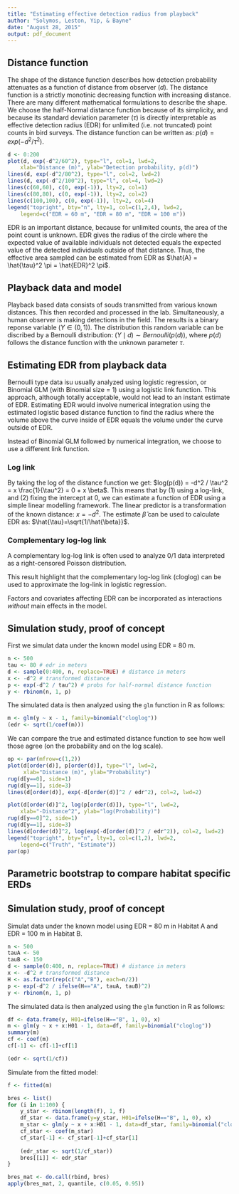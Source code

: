 ```yaml
---
title: "Estimating effective detection radius from playback"
author: "Solymos, Leston, Yip, & Bayne"
date: "August 28, 2015"
output: pdf_document
---
```


## Distance function

The shape of the distance function describes how detection probability
attenuates as a function of distance from observer ($d$).
The distance function is a strictly monotinic decreasing function with
increasing distance. There are many different mathematical formulations
to describe the shape. We choose the half-Normal distance function
because of its simplicity, and because its standard deviation parameter ($\tau$)
is directly interpretable as effective detection radius (EDR)
for unlimited (i.e. not truncated) point counts in bird surveys.
The distance function can be written as: $p(d) = exp(-d^2 / \tau^2)$.

```r
d <- 0:200
plot(d, exp(-d^2/60^2), type="l", col=1, lwd=2,
    xlab="Distance (m)", ylab="Detection probability, p(d)")
lines(d, exp(-d^2/80^2), type="l", col=2, lwd=2)
lines(d, exp(-d^2/100^2), type="l", col=4, lwd=2)
lines(c(60,60), c(0, exp(-1)), lty=2, col=1)
lines(c(80,80), c(0, exp(-1)), lty=2, col=2)
lines(c(100,100), c(0, exp(-1)), lty=2, col=4)
legend("topright", bty="n", lty=1, col=c(1,2,4), lwd=2,
    legend=c("EDR = 60 m", "EDR = 80 m", "EDR = 100 m"))
```

EDR is an important distance, because for unlimited counts, the area of the point
count is unknown. EDR gives the radius of the circle where the expected value
of available individuals not detected equals the expected value of the
detected individuals outside of that distance. Thus, the effective area
sampled can be estimated from EDR as $\hat{A} = \hat{\tau}^2 \pi = \hat{EDR}^2 \pi$.

## Playback data and model

Playback based data consists of souds transmitted from various known distances.
This then recorded and processed in the lab. Simultaneously, a human observer
is making detections in the field.
The results is a binary reponse variable ($Y \in (0, 1)$). 
The distribution this random variable can be discribed by a Bernoulli 
distribution: $(Y \mid d) \sim Bernoulli(p(d))$, where $p(d)$ follows the 
distance function with the unknown parameter $\tau$.

## Estimating EDR from playback data

Bernoulli type data isu usually analyzed using logistic regression, or
Binomial GLM (with Binomial size = 1) using a logistic link function.
This approach, although totally acceptable, would not lead to an
instant estimate of EDR. Estimating EDR would involve numerical integration
using the estimated logistic based distance function to find the radius
where the volume above the curve inside of EDR equals the volume under the curve
outside of EDR.

Instead of Binomial GLM followed by numerical integration, we choose to
use a different link function.

### Log link

By taking the log of the distance function we get: 
$log(p(d)) = -d^2 / \tau^2 = x \frac{1}{\tau^2} = 0 + x \beta$.
This means that by (1) using a log-link, and (2) fixing the intercept at 0,
we can estimate a function of EDR using a simple linear modelling framework.
The linear predictor is a transformation of the known distance: $x = -d^2$.
The estimate $\hat{\beta}$ can be used to calculate EDR as:
$\hat{\tau}=\sqrt{1/\hat{\beta}}$.

### Complementary log-log link

A complementary log-log link is often used to analyze 0/1 data interpreted as
a right-censored Poisson distribution.

This result highlight that the complementary log-log link (cloglog) can 
be used to approximate the log-link in logistic regression.

Factors and covariates affecting EDR can be incorporated as interactions 
*without* main effects in the model.

## Simulation study, proof of concept

First we simulat data under the known model using EDR = 80 m.

```r
n <- 500
tau <- 80 # edr in meters
d <- sample(0:400, n, replace=TRUE) # distance in meters
x <- -d^2 # transformed distance
p <- exp(-d^2 / tau^2) # probs for half-normal distance function
y <- rbinom(n, 1, p)
```

The simulated data is then analyzed using the `glm` function in R as follows:

```r
m <- glm(y ~ x - 1, family=binomial("cloglog"))
(edr <- sqrt(1/coef(m)))
```

We can compare the true and estimated distance function to see
how well those agree (on the probability and on the log scale).


```r
op <- par(mfrow=c(1,2))
plot(d[order(d)], p[order(d)], type="l", lwd=2,
     xlab="Distance (m)", ylab="Probability")
rug(d[y==0], side=1)
rug(d[y==1], side=3)
lines(d[order(d)], exp(-d[order(d)]^2 / edr^2), col=2, lwd=2)

plot(d[order(d)]^2, log(p[order(d)]), type="l", lwd=2,
    xlab="-Distance^2", ylab="log(Probability)")
rug(d[y==0]^2, side=1)
rug(d[y==1], side=3)
lines(d[order(d)]^2, log(exp(-d[order(d)]^2 / edr^2)), col=2, lwd=2)
legend("topright", bty="n", lty=1, col=c(1,2), lwd=2,
    legend=c("Truth", "Estimate"))
par(op)
```

## Parametric bootstrap to compare habitat specific ERDs

## Simulation study, proof of concept

Simulat data under the known model using EDR = 80 m in Habitat A and EDR = 100 m in Habitat B.

```r
n <- 500
tauA <- 50
tauB <- 150
d <- sample(0:400, n, replace=TRUE) # distance in meters
x <- -d^2 # transformed distance
H <- as.factor(rep(c("A","B"), each=n/2))
p <- exp(-d^2 / ifelse(H=="A", tauA, tauB)^2)
y <- rbinom(n, 1, p)
```

The simulated data is then analyzed using the `glm` function in R as follows:

```r
df <- data.frame(y, H01=ifelse(H=="B", 1, 0), x)
m <- glm(y ~ x + x:H01 - 1, data=df, family=binomial("cloglog"))
summary(m)
cf <- coef(m)
cf[-1] <- cf[-1]+cf[1]

(edr <- sqrt(1/cf))
```

Simulate from the fitted model:
```r
f <- fitted(m)

bres <- list()
for (i in 1:100) {
    y_star <- rbinom(length(f), 1, f)
    df_star <- data.frame(y=y_star, H01=ifelse(H=="B", 1, 0), x)
    m_star <- glm(y ~ x + x:H01 - 1, data=df_star, family=binomial("cloglog"))
    cf_star <- coef(m_star)
    cf_star[-1] <- cf_star[-1]+cf_star[1]
    
    (edr_star <- sqrt(1/cf_star))
    bres[[i]] <- edr_star
}

bres_mat <- do.call(rbind, bres)
apply(bres_mat, 2, quantile, c(0.05, 0.95))
```

